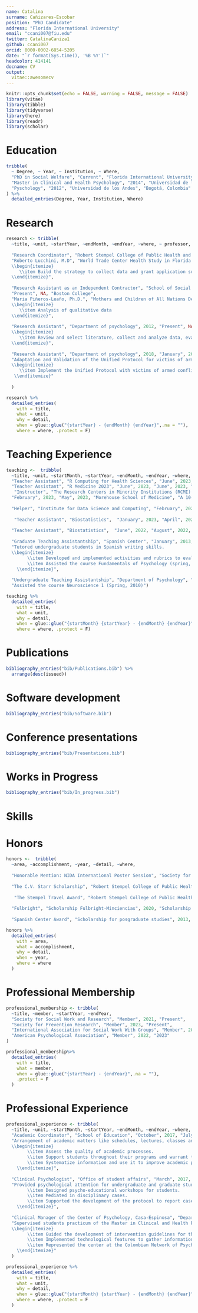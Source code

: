 ```yaml
---
name: Catalina
surname: Cañizares-Escobar
position: "PhD Candidate"
address: "Florida International University"
email: "ccani007@fiu.edu"
twitter: CatalinaCaniza1
github: ccani007
orcid: 0000-0002-6854-5205
date: "`r format(Sys.time(), '%B %Y')`"
headcolor: 414141
docname: CV
output: 
  vitae::awesomecv
---
```


```r
knitr::opts_chunk$set(echo = FALSE, warning = FALSE, message = FALSE)
library(vitae)
library(tibble)
library(tidyverse)
library(here)
library(readr)
library(scholar)
```

# Education

```r

tribble(
  ~ Degree, ~ Year, ~ Institution, ~ Where,
  "PhD in Social Welfare", "Current", "Florida International University", "Miami, United States",
  "Master in Clinical and Health Psychology", "2014", "Universidad de los Andes", "Bogotá, Colombia",
  "Pyschology", "2012", "Universidad de los Andes", "Bogotá, Colombia"
) %>% 
  detailed_entries(Degree, Year, Institution, Where)
```

# Research

```r
research <- tribble(
  ~title, ~unit, ~startYear, ~endMonth, ~endYear, ~where, ~ professor, ~detail,
  
  "Research Coordinator", "Robert Stempel College of Public Health and Social Work", 2022, "Present", NA, "Florida International University", 
  "Roberto Lucchini, M.D", "World Trade Center Health Study in Florida.
  \\begin{itemize}
     \\item Build the strategy to collect data and grant application support 
  \\end{itemize}", 
  
  "Research Assistant as an Independent Contractor", "School of Social Work", 2022, 
  "Present", NA, "Boston College", 
  "Maria Piñeros-Leaño, Ph.D.", "Mothers and Children of All Nations Defying the Odds.  
  \\begin{itemize}
     \\item Analysis of qualitative data
  \\end{itemize}", 
  
  "Research Assistant", "Department of psychology", 2012, "Present", NA, "Universidad de los Andes", "Yvonne Gómez, Ph.D.", "Depression and genetics.  
  \\begin{itemize}
     \\item Review and select literature, collect and analyze data, evaluate and write proposals for publication. 
  \\end{itemize}",
  
  "Research Assistant", "Department of psychology", 2018, "January", 2019, "Universidad de los Andes", "Leonidas Castro Ph.D.",
  "Adaptation and Validation of the Unified Protocol for victims of armed conflict in Colombia.
  \\begin{itemize}
     \\item Implement the Unified Protocol with victims of armed conflict in Colombia
   \\end{itemize}"
  
  )
```

```r

research %>%
  detailed_entries(
    with = title,
    what = unit,
    why = detail,
    when = glue::glue("{startYear} - {endMonth} {endYear}",.na = ""),
    where = where, .protect = F)

```

# Teaching Experience

```r
teaching <-  tribble(
  ~title, ~unit, ~startMonth, ~startYear, ~endMonth, ~endYear, ~where, ~detail,
  "Teacher Assistant", "R Computing for Health Sciences", "June", 2023, "August", 2023, "Florida International University", "Introduction to Supervised Machine Learning",   
  "Teacher Assistant", "R Medicine 2023", "June", 2023, "June", 2023, "Virtual Conference", "R Medicine 101: Introduction to Clinical Data Analysis with R",   
   "Instructor", "The Research Centers in Minority Institutions (RCMI) Consortium", 
  "February", 2023, "May", 2023, "Morehouse School of Medicine", "A 10-week national series to the R Programming language, using a modified version of the R for Reproducible Scientific Analysis Data Carpentry curriculum", 
  
  "Helper", "Institute for Data Science and Computing", "February", 2023, "February", 2023, "Miami University", "Facilitated educational sessions on Git, Shell, and R using the Data Carpentry curriculum", 
  
   "Teacher Assistant", "Biostatistics",  "January", 2023, "April", 2023, "Florida International University", "Avanced R for posgraduate students",
  
  "Teacher Assistant", "Biostatistics",  "June", 2022, "August", 2022, "Florida International University", "Avanced R for posgraduate students", 
  
  "Graduate Teaching Assistantship", "Spanish Center", "January", 2013, "December", 2013, "Universidad de los Andes", 
  "Tutored undergraduate students in Spanish writing skills. 
  \\begin{itemize}
        \\item Developed and implemented activities and rubrics to evaluate skills in Spanish writing.
        \\item Assisted the course Fundamentals of Psychology (spring, 2013 and fall, 2013).
    \\end{itemize}",
  
  "Undergraduate Teaching Assistantship", "Department of Psychology", "January", 2010, "May", 2010, "Universidad de los Andes", 
  "Assisted the course Neuroscience 1 (Spring, 2010)")

```

```r
teaching %>%
  detailed_entries(
    with = title,
    what = unit,
    why = detail,
    when = glue::glue("{startMonth} {startYear} - {endMonth} {endYear}",.na = ""),
    where = where, .protect = F)
```

# Publications

```r
bibliography_entries("bib/Publications.bib") %>% 
  arrange(desc(issued))
```

# Software development

```r
bibliography_entries("bib/Software.bib") 
```

# Conference presentations

```r
bibliography_entries("bib/Presentations.bib") 
```

# Works in Progress

```r
bibliography_entries("bib/In_progress.bib") 
```


# Skills

```{=tex}
\begin{cvskills}  
\cvskill    {Software}    {Microsoft Office, SPSS, ATLAS.ti, Nvivo, Dedoose}      
\cvskill    {Programming Languages}    {R, Python}  
\cvskill    {Reproducible Report}    {Quarto, Markdown/Rmarkdown, R shiny apps, LaTeX, Jupyter Notebook}  
\cvskill    {DevOps}    {Git, GitHub}      
\cvskill    {Web development}    {Wordpress, GitHub Pages, Netlify}  \cvskill    {Languages}    {Spanish, English}
\end{cvskills}
```



# Honors

```r
honors <-  tribble(
  ~area, ~accomplishment, ~year, ~detail, ~where,
  
  "Honorable Mention: NIDA International Poster Session", "Society for Prevention Research", 2023, "Honorable Mention for Poster Hopelessness in Youth: A Supervised Machine Learning Classification Approach to Identify Risk Factors. Prize: SPR Membership for 2024", "Washington, D.C",
  
  "The C.V. Starr Scholarship", "Robert Stempel College of Public Health and Social Work", 2023, "Scholarship for Latin America and The Caribbean  doctoral students with an award of up to $27,941", "Miami, FL",
  
   "The Stempel Travel Award", "Robert Stempel College of Public Health and Social Work", 2023, "Award to graduate students in FIU Stempel College to attend conferences of up to $750", "Miami, FL",
  
  "Fulbright", "Scholarship Fulbright-Minciencias", 2020, "Scholarship for Doctoral studies in the United States of America for $330.000.000 COP","Bogotá",
  
  "Spanish Center Award", "Scholarship for posgraduate studies", 2013, "Awarded for academic excellence and proficient knowledge in Spanish writing skills", "Universidad de los Andes" ) 

```

```r
honors %>%
  detailed_entries(
    with = area,
    what = accomplishment,
    why = detail,
    when = year,
    where = where
  )
```

# Professional Membership

```r
professional_membership <- tribble(
  ~title, ~member, ~startYear, ~endYear, 
  "Society for Social Work and Research", "Member", 2021, "Present", 
  "Society for Prevention Research", "Member", 2023, "Present", 
  "International Association for Social Work With Groups", "Member", 2023, "Present", 
  "American Psychological Association", "Member", 2022, "2023"
)
```


```r
professional_membership%>%
  detailed_entries(
    with = title,
    what = member,
    when = glue::glue("{startYear} - {endYear}",.na = ""),
    .protect = F
  )
```

# Professional Experience

```r
professional_experience <- tribble(
  ~title, ~unit, ~startMonth, ~startYear, ~endMonth, ~endYear, ~where, ~detail,
  "Academic Coordinator", "School of Education", "October", 2017, "July", 2020, "Universidad de los Andes", 
  "Arrangement of academic matters like schedules, lectures, classes and summer school for undergraduate, postgraduate and PhD programs of the School of Education. 
  \\begin{itemize}
        \\item Assess the quality of academic processes.
        \\item Support students throughout their programs and warrant their graduation.
        \\item Systematize information and use it to improve academic processes.
    \\end{itemize}",
  
  "Clinical Psychologist", "Office of student affairs", "March", 2017, "October", 2017, "Universidad de los Andes", 
  "Provided psychological attention for undergraduate and graduate students. \\begin{itemize}
        \\item Designed psycho-educational workshops for students.
        \\item Mediated in disciplinary cases.
        \\item Supported the development of the protocol to report cases of sexual abuse and harassment (MAAD).
    \\end{itemize}",
  
  "Clinical Manager of the Center of Psychology, Casa-Espinosa", "Department of Psychology", "February", 2014, "March", 2017, "Universidad de los Andes", 
  "Supervised students practicum of the Master in Clinical and Health Psychology. 
  \\begin{itemize}
        \\item Guided the development of intervention guidelines for the center of psychological attention.
        \\item Implemented technological features to gather information from patients to be used in further investigation.  
        \\item Represented the center at the Colombian Network of Psychological University Centers Red ISUAP 
    \\end{itemize}"
  )

```

```r
professional_experience %>%
  detailed_entries(
    with = title,
    what = unit,
    why = detail,
    when = glue::glue("{startMonth} {startYear} - {endMonth} {endYear}",.na = ""),
    where = where, .protect = F
  )
```
